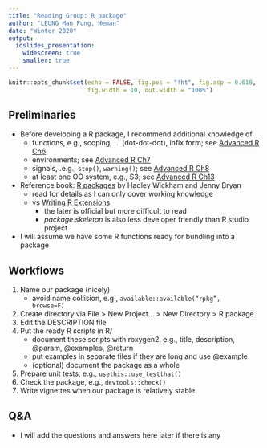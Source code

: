 ```yaml
---
title: "Reading Group: R package"
author: "LEUNG Man Fung, Heman"
date: "Winter 2020"
output: 
  ioslides_presentation:
    widescreen: true
    smaller: true
---
```


```r
knitr::opts_chunk$set(echo = FALSE, fig.pos = "!ht", fig.asp = 0.618,
                      fig.width = 10, out.width = "100%")
```

## Preliminaries
- Before developing a R package, I recommend additional knowledge of
  - functions, e.g., scoping, ... (dot-dot-dot), infix form; see [Advanced R Ch6](https://adv-r.hadley.nz/functions.html)
  - environments; see [Advanced R Ch7](https://adv-r.hadley.nz/environments.html)
  - signals, .e.g., <code>stop()</code>, <code>warning()</code>; see [Advanced R Ch8](https://adv-r.hadley.nz/conditions.html)
  - at least one OO system, e.g., S3; see [Advanced R Ch13](https://adv-r.hadley.nz/s3.html)
- Reference book: [R packages](https://r-pkgs.org/) by Hadley Wickham and Jenny Bryan
  - read for details as I can only cover working knowledge
  - vs [Writing R Extensions](https://cran.r-project.org/doc/manuals/R-exts.html)
    - the later is official but more difficult to read
    - *package.skeleton* is also less developer friendly than R studio project
- I will assume we have some R functions ready for bundling into a package

## Workflows
1. Name our package (nicely)
    - avoid name collision, e.g., <code>available::available("rpkg", browse=F)</code>
2. Create directory via File > New Project... > New Directory > R package
3. Edit the DESCRIPTION file
4. Put the ready R scripts in R/
    - document these scripts with roxygen2, e.g., title, description, @param, @examples, @return
    - put examples in separate files if they are long and use @example
    - (optional) document the package as a whole
5. Prepare unit tests, e.g., <code>usethis::use_testthat()</code>
6. Check the package, e.g., <code>devtools::check()</code>
7. Write vignettes when our package is relatively stable

## Q&A
- I will add the questions and answers here later if there is any